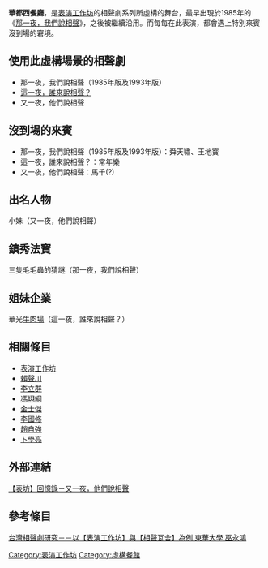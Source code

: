 '''華都西餐廳'''，是[[表演工作坊|表演工作坊]]的相聲劇系列所虛構的舞台，最早出現於1985年的《[[那一夜，我們說相聲|那一夜，我們說相聲]]》，之後被繼續沿用。而每每在此表演，都會遇上特別來賓沒到場的窘境。

== 使用此虛構場景的相聲劇 ==
*那一夜，我們說相聲（1985年版及1993年版）
*[[這一夜，誰來說相聲？|這一夜，誰來說相聲？]]
*又一夜，他們說相聲
== 沒到場的來賓 ==
*那一夜，我們說相聲（1985年版及1993年版）：舜天嘯、王地寳
*這一夜，誰來說相聲？：常年樂
*又一夜，他們說相聲：馬千(?)

== 出名人物 ==
小妹（又一夜，他們說相聲）

== 鎮秀法寳 ==
三隻毛毛蟲的猜謎（那一夜，我們說相聲）

== 姐妹企業 ==
華光[[牛肉場|牛肉場]]（這一夜，誰來說相聲？）

== 相關條目 ==
*[[表演工作坊|表演工作坊]]
*[[賴聲川|賴聲川]]
*[[李立群|李立群]]
*[[馮翊綱|馮翊綱]]
*[[金士傑|金士傑]]
*[[李國修|李國修]]
*[[趙自強|趙自強]]
*[[卜學亮|卜學亮]]

== 外部連結 ==

[http://www.pwshop.com/archive_detail.php?serno=25 【表坊】回憶錄－又一夜，他們說相聲]{{dead link|date=2018年4月 |bot=InternetArchiveBot |fix-attempted=yes }}

== 參考條目 ==
[http://ndltd.ncl.edu.tw/cgi-bin/gs32/gsweb.cgi/ccd=8IyIfX/record?r1=1&h1=0 台灣相聲劇研究－－以【表演工作坊】與【相聲瓦舍】為例 東華大學 巫永鴻]
[[Category:表演工作坊|Category:表演工作坊]]
[[Category:虛構餐館|Category:虛構餐館]]